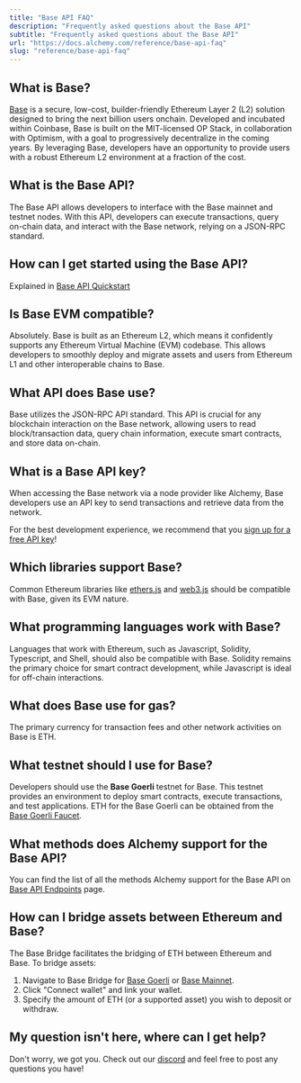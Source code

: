 ```yaml
---
title: "Base API FAQ"
description: "Frequently asked questions about the Base API"
subtitle: "Frequently asked questions about the Base API"
url: "https://docs.alchemy.com/reference/base-api-faq"
slug: "reference/base-api-faq"
---
```


## What is Base?

[Base](https://www.alchemy.com/base) is a secure, low-cost, builder-friendly Ethereum Layer 2 (L2) solution designed to bring the next billion users onchain. Developed and incubated within Coinbase, Base is built on the MIT-licensed OP Stack, in collaboration with Optimism, with a goal to progressively decentralize in the coming years. By leveraging Base, developers have an opportunity to provide users with a robust Ethereum L2 environment at a fraction of the cost.

## What is the Base API?

The Base API allows developers to interface with the Base mainnet and testnet nodes. With this API, developers can execute transactions, query on-chain data, and interact with the Base network, relying on a JSON-RPC standard.

## How can I get started using the Base API?

Explained in [Base API Quickstart](/reference/base-api-quickstart)

## Is Base EVM compatible?

Absolutely. Base is built as an Ethereum L2, which means it confidently supports any Ethereum Virtual Machine (EVM) codebase. This allows developers to smoothly deploy and migrate assets and users from Ethereum L1 and other interoperable chains to Base.

## What API does Base use?

Base utilizes the JSON-RPC API standard. This API is crucial for any blockchain interaction on the Base network, allowing users to read block/transaction data, query chain information, execute smart contracts, and store data on-chain.

## What is a Base API key?

When accessing the Base network via a node provider like Alchemy, Base developers use an API key to send transactions and retrieve data from the network.

For the best development experience, we recommend that you [sign up for a free API key](https://dashboard.alchemy.com/signup/)!

## Which libraries support Base?

Common Ethereum libraries like [ethers.js](https://docs.ethers.org/v5/) and [web3.js](https://web3js.readthedocs.io/en/v1.8.2/) should be compatible with Base, given its EVM nature.

## What programming languages work with Base?

Languages that work with Ethereum, such as Javascript, Solidity, Typescript, and Shell, should also be compatible with Base. Solidity remains the primary choice for smart contract development, while Javascript is ideal for off-chain interactions.

## What does Base use for gas?

The primary currency for transaction fees and other network activities on Base is ETH.

## What testnet should I use for Base?

Developers should use the **Base Goerli** testnet for Base. This testnet provides an environment to deploy smart contracts, execute transactions, and test applications. ETH for the Base Goerli can be obtained from the [Base Goerli Faucet](https://www.coinbase.com/faucets/base-ethereum-goerli-faucet).

## What methods does Alchemy support for the Base API?

You can find the list of all the methods Alchemy support for the Base API on [Base API Endpoints](/reference/base-api-endpoints) page.

## How can I bridge assets between Ethereum and Base?

The Base Bridge facilitates the bridging of ETH between Ethereum and Base. To bridge assets:

1. Navigate to Base Bridge for [Base Goerli](https://goerli-bridge.base.org/deposit) or [Base Mainnet](https://bridge.base.org/withdraw).
2. Click "Connect wallet" and link your wallet.
3. Specify the amount of ETH (or a supported asset) you wish to deposit or withdraw.

## My question isn't here, where can I get help?

Don't worry, we got you. Check out our [discord](https://alchemy.com/discord) and feel free to post any questions you have!
